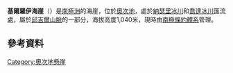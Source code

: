{{coord|81|15|S|159|42|E|source:GNIS|display=title}}

'''基爾羅伊海崖'''（{{lang-en|Kilroy Bluff}}）是[[南極洲|南極洲]]的海崖，位於[[奧次地|奧次地]]，處於[[納瑟里冰川|納瑟里冰川]]和[[喬達冰川|喬達冰川]]匯流處，屬於[[邱吉爾山脈|邱吉爾山脈]]的一部分，海拔高度1,040米，現時由[[南極條約體系|南極條約體系]]管理。

==參考資料==
{{cite gnis | type = antarid | id = 18288| name = Kilroy Bluff | accessdate = 2013-05-02}}

{{DEFAULTSORT:Kilroy Bluff}}
[[Category:奧次地懸崖|Category:奧次地懸崖]]


{{OatesLand-geo-stub}}